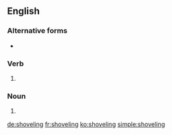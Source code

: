 ==English==

===Alternative forms===
* {{l|en|shovelling}} {{qualifier|British}}

===Verb===
{{head|en|present participle}}

# {{label|en|American spelling}} {{present participle of|shovel|lang=en|nocat=1}}

===Noun===
{{en-noun}}

# {{alternative form of|shovelling|lang=en}}

[[de:shoveling]]
[[fr:shoveling]]
[[ko:shoveling]]
[[simple:shoveling]]
